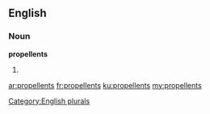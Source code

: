 ==English==

===Noun===
'''propellents'''

# {{plural of|[[propellent]]}}

[[Category:English plurals]]

[[ar:propellents]]
[[fr:propellents]]
[[ku:propellents]]
[[my:propellents]]